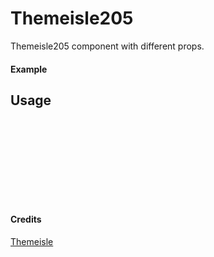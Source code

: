 
<Meta of={Themeisle205} title="Themeisle/Themeisle205" />

# Themeisle205

Themeisle205 component with different props.

#### Example

<Canvas of={Themeisle205.Primary} />

## Usage

```ts
import { Themeisle205 } from "yadl-ui";

const Example = () => {
  return (
      <Themeisle205 />
  );
};

export default Example;
```

#### Credits
[Themeisle](https://themeisle.com/illustrations)
